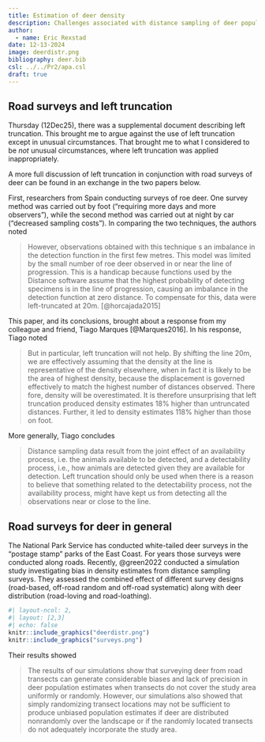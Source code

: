 ```yaml
---
title: Estimation of deer density
description: Challenges associated with distance sampling of deer populations
author: 
  - name: Eric Rexstad
date: 12-13-2024
image: deerdistr.png
bibliography: deer.bib
csl: ../../Pr2/apa.csl
draft: true
---
```


## Road surveys and left truncation

Thursday (12Dec25), there was a supplemental document describing left truncation. This brought me to argue against the use of left truncation except in unusual circumstances. That brought me to what I considered to be *not* unusual circumstances, where left truncation was applied inappropriately.

A more full discussion of left truncation in conjunction with road surveys of deer can be found in an exchange in the two papers below.

First, researchers from Spain conducting surveys of roe deer. One survey method was carried out by foot ("requiring more days and more observers"), while the second method was carried out at night by car ("decreased sampling costs"). In comparing the two techniques, the authors noted

> However, observations obtained with this technique s
an imbalance in the detection function in the first few metres. This model was limited by the small number of roe deer observed in or near the line of progression. This is a handicap because functions used by the Distance software assume that the highest probability of detecting specimens is in the line of progression, causing an imbalance in the detection function at zero distance. To compensate for this, data were left-truncated at 20m.
[@horcajada2015]

This paper, and its conclusions, brought about a response from my colleague and friend, Tiago Marques [@Marques2016]. In his response, Tiago noted

> But in particular, left truncation will not help. By shifting the line 20m, we are effectively assuming that the density at the line is representative of the density elsewhere, when in fact it is likely to be the area of highest density, because the displacement is governed effectively to match the highest number of distances observed. There fore, density will be overestimated. It is therefore unsurprising that left truncation produced density estimates 18% higher than untruncated distances. Further, it led to density estimates 118% higher than those on foot.

More generally, Tiago concludes

> Distance sampling data result from the joint effect of an availability process, i.e. the animals available to be detected, and a detectability process, i.e., how animals are detected given they are available for detection. Left truncation should only be used when there is a reason to believe that something related to the detectability process, not the availability process, might have kept us from detecting all the observations near or close to the line.

## Road surveys for deer in general

The National Park Service has conducted white-tailed deer surveys in the "postage stamp" parks of the East Coast. For years those surveys were conducted along roads. Recently, @green2022 conducted a simulation study investigating bias in density estimates from distance sampling surveys. They assessed the combined effect of different survey designs (road-based, off-road random and off-road systematic) along with deer distribution (road-loving and road-loathing). 

```r
#| layout-ncol: 2,
#| layout: [2,3]
#| echo: false
knitr::include_graphics("deerdistr.png")
knitr::include_graphics("surveys.png")
```

Their results showed

> The results of our simulations show that surveying deer from road transects can generate considerable biases and lack of  precision in deer population estimates when transects do not cover the study area uniformly or randomly. However, our  simulations also showed that simply randomizing transect locations may not be sufficient to produce unbiased population  estimates if deer are distributed nonrandomly over the landscape or if the randomly located transects do not adequately  incorporate the study area.